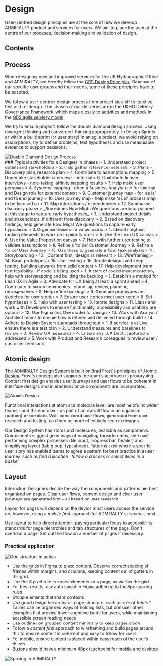 
# Design
User-centred design principles are at the core of how we develop ADMIRALTY product and services for users. We aim to place the user at the centre of our proceses, decision-making and validation of design.

## Contents

## Process
When designing new and improved services for the UK Hydrographic Office and ADMIRALTY, we broadly follow the [GDS Design Principles](https://www.gov.uk/guidance/government-design-principles). Beacuse of our specific user groups and their needs, some of these principles have to be adapted.

We follow a user-centred design process from project kick-off to iterative test and re-design. The phases of our deliveries are in the UKHO Delivery Governance Framework, which maps closely to activities and methods in the [GDS agile delviery model](https://www.gov.uk/service-manual/agile-delivery).

We try to ensure projects follow the double diamond design process. Using divergent thinking and convergent thinking appropriately. In Design Sprints or within a build sprint (or user story) in an agile project, we avoid relying on assumptions, try to define problems, test hypotheses and use measurable evidence to support decisions.

<div>
  <img
    src="/principles/design/Double Diamond design process.png"
    alt="Double Diamond Design Process"
    style={{ width: "100%", maxWidth: "800px", height: "auto"}}
  />
</div>
### Typical activities for a Designer in phases

<AdmiraltyTabGroup>
  <AdmiraltyTab label="Discovery">
    > 1. Understand project details and stakeholders
    > 2. Help gather reference materials
    > 3. Plans - Discovery plan, research plan
    > 4. Contribute to assumptions mapping
    > 5. Undertake stakeholder interviews - internal
    > 6. Contribute to user interviews - note-taking, affinity mapping results
    > 7. Help make user personas
    > 8. Systems mapping - often a Business Analyst role for internal and Design role for external context
    > 9. Customer journey map - for 'as is' end to end journey
    > 10. User journey map - help make 'as is' process map to be focused on
    > 11. Map interactions / dependencies
    > 12. Summarise discovery phase
    > _Sometimes How Might We questions are incorporated at this stage to capture early hypotheses_
  </AdmiraltyTab>
  <AdmiraltyTab label="Alpha">
    > 1. Understand project details and stakeholders, if different from discovery
    > 2. Based on discovery findings, help generate How Might We questions to capture early hypothesis
    > 3. Organise these on a value matrix
    > 4. Identify highest ranking elements to work on in priority order
    > 5. Use the Lean UX canvas
    > 6. Use the Value Proposition canvas
    > 7. Help with further user testing to validate assumptions
    > 8. Refine a 'to be' Customer Journey
    > 9. Refine a 'to be' User Journey
    > 10. Use these to generate a flow, task analysis
    > 11. Storyboarding
    > 12. _Content first_ design as relevant
    > 13. Wireframing
    > 14. Basic prototypes
    > 15. User testing
    > 16. Iterate designs and keep testing, building upwards from solid content
    > 17. Help development team test feasibility - if code is being used
  </AdmiraltyTab>
  <AdmiraltyTab label="Beta">
    > 1. If start of coded implementation, help with storymapping and building the backlog
    > 2. Establish a method for Lean UX in Agile
    > 3. Advocate for UX being at least a sprint ahead
    > 4. Contribute to scrum ceremonies - stand-up, review, planning, retrospectives
    > 5. Help refine backlogs
    > 6. Generate prototypes and sketches for user stories
    > 7. Ensure user stories meet user need
    > 8. Set hypotheses
    > 9. Help with user testing
    > 10. Iterate designs
    > 11. Liaise and work with Developers to ensure functionality, accessibility and usability are optimal
    > 12. Use Figma (inc Dev mode) for design
    > 13. Work with Analyst / Architect teams to ensure flow is refined and delivered through build
    > 14. Adhere to Design System standards throughout
  </AdmiraltyTab>
  <AdmiraltyTab label="Live">
    > 1. If service is at Live, ensure there is a test plan
    > 2. Understand measures and baselines to review
    > 3. Review UX measures
    > 4. Ensure any _UX Debt_ captured is addressed
    > 5. Work with Product and Research colleagues to review user / customer feedback
  </AdmiraltyTab>
</AdmiraltyTabGroup>

## Atomic design
The ADMIRALTY Design System is built on Brad Frost's principles of [Atomic Design](https://atomicdesign.bradfrost.com/). Frost's concept also supports the team's approach to prototyping. Content first design enables user journeys and user flows to be coherent in interface designs and interactions once components are incorporated.

<div>
  <img
    src="/principles/design/atomic-design-process.png"
    alt="Atomic Design"
    style={{ width: "100%", maxWidth: "800px", height: "auto" }}
  />
</div>

Functional interactions at atom and molecule level, are most helpful to wider teams - and the end user - as part of an overall flow in an organism (pattern) or template. Well-considered user flows, generated from user research and testing, can then be more effectively seen in designs.

Our Design System has atoms and molecules, available as components. Components suggest good ways of navigating (breadcrumbs, side nav) performing complex processes (file input, progress bar, header) and simplifying layout (tab group, typeahead). Patterns exist where a specifc user story has enabled teams to agree a pattern for best practice in a user journey, such as _find a location_ , _follow a process_ or _select items in a basket_.

## Layout
Interaction Designers decide the way the components and patterns are best organised on pages. Clear user flows, content design and clear user joruneys are generated first - all based on user research.

Layout for pages will depend on the device most users access the service on, however, using a _mobile first_ approach for ADMIRALTY services is best.

Use layout to help direct attention, paying particular focus to accessibility standards for page hierarchies and tab structures of the page. Don't overload a page! Set out the flow on a number of pages if necessary.

### Practical application
<div>
  <img
    src="/principles/design/Grids in action.png"
    alt="Grid structure in action"
    style={{ width: "100%", maxWidth: "800px", height: "auto" }}
  />
</div>

* Use the grids in Figma to place content. Observe correct spacing of frames within margins, and columns, keeping content out of gutters in the grid.
* Use the 8 pixel rule to space elements on a page, as well as the grid
* For best results, use auto layout in Figma adhering to the 8px spacing rules
* _Group_ elements that share contexts
* Use good design hierarchy on page structure, such as _rule of thirds_
" Tables can be organised ways of holding lists, but consider other examples that provide lower cognitive loads for users, while maintaining acessible screen reading needs
* Use outlines on grouped content minimally to keep pages _clean_
* Follow a _content first_ approach to wireframing and build pages around this to ensure content is coherent and easy to follow for users
* For mobile, ensure content is placed within easy reach of the user's thumb
* Buttons should have a minimum 48px touchpoint for mobile and desktop

<div>
  <img
    src="/principles/design/spacing.jpg"
    alt="Spacing in ADMIRALTY"
    style={{ width: "100%", maxWidth: "600px", height: "auto" }}
  />
</div>

